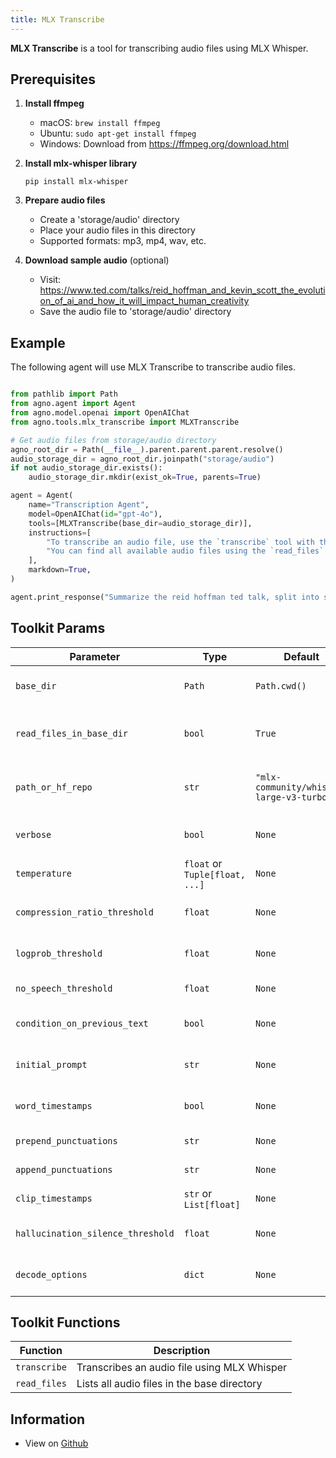 ```yaml
---
title: MLX Transcribe
---
```


**MLX Transcribe** is a tool for transcribing audio files using MLX Whisper.

## Prerequisites

1. **Install ffmpeg**
   - macOS: `brew install ffmpeg`
   - Ubuntu: `sudo apt-get install ffmpeg`
   - Windows: Download from https://ffmpeg.org/download.html

2. **Install mlx-whisper library**
   ```shell
   pip install mlx-whisper
   ```

3. **Prepare audio files**
   - Create a 'storage/audio' directory
   - Place your audio files in this directory
   - Supported formats: mp3, mp4, wav, etc.

4. **Download sample audio** (optional)
   - Visit: https://www.ted.com/talks/reid_hoffman_and_kevin_scott_the_evolution_of_ai_and_how_it_will_impact_human_creativity
   - Save the audio file to 'storage/audio' directory


## Example

The following agent will use MLX Transcribe to transcribe audio files.

```python cookbook/tools/mlx_transcribe_tools.py

from pathlib import Path
from agno.agent import Agent
from agno.model.openai import OpenAIChat
from agno.tools.mlx_transcribe import MLXTranscribe

# Get audio files from storage/audio directory
agno_root_dir = Path(__file__).parent.parent.parent.resolve()
audio_storage_dir = agno_root_dir.joinpath("storage/audio")
if not audio_storage_dir.exists():
    audio_storage_dir.mkdir(exist_ok=True, parents=True)

agent = Agent(
    name="Transcription Agent",
    model=OpenAIChat(id="gpt-4o"),
    tools=[MLXTranscribe(base_dir=audio_storage_dir)],
    instructions=[
        "To transcribe an audio file, use the `transcribe` tool with the name of the audio file as the argument.",
        "You can find all available audio files using the `read_files` tool.",
    ],
    markdown=True,
)

agent.print_response("Summarize the reid hoffman ted talk, split into sections", stream=True)

```

## Toolkit Params

| Parameter | Type | Default | Description |
|-----------|------|---------|-------------|
| `base_dir` | `Path` | `Path.cwd()` | Base directory for audio files |
| `read_files_in_base_dir` | `bool` | `True` | Whether to register the read_files function |
| `path_or_hf_repo` | `str` | `"mlx-community/whisper-large-v3-turbo"` | Path or HuggingFace repo for the model |
| `verbose` | `bool` | `None` | Enable verbose output |
| `temperature` | `float` or `Tuple[float, ...]` | `None` | Temperature for sampling |
| `compression_ratio_threshold` | `float` | `None` | Compression ratio threshold |
| `logprob_threshold` | `float` | `None` | Log probability threshold |
| `no_speech_threshold` | `float` | `None` | No speech threshold |
| `condition_on_previous_text` | `bool` | `None` | Whether to condition on previous text |
| `initial_prompt` | `str` | `None` | Initial prompt for transcription |
| `word_timestamps` | `bool` | `None` | Enable word-level timestamps |
| `prepend_punctuations` | `str` | `None` | Punctuations to prepend |
| `append_punctuations` | `str` | `None` | Punctuations to append |
| `clip_timestamps` | `str` or `List[float]` | `None` | Clip timestamps |
| `hallucination_silence_threshold` | `float` | `None` | Hallucination silence threshold |
| `decode_options` | `dict` | `None` | Additional decoding options |

## Toolkit Functions

| Function | Description |
|----------|-------------|
| `transcribe` | Transcribes an audio file using MLX Whisper |
| `read_files` | Lists all audio files in the base directory |


## Information

- View on [Github](https://github.com/phidatahq/agno/blob/main/phi/tools/mlx_transcribe.py)
